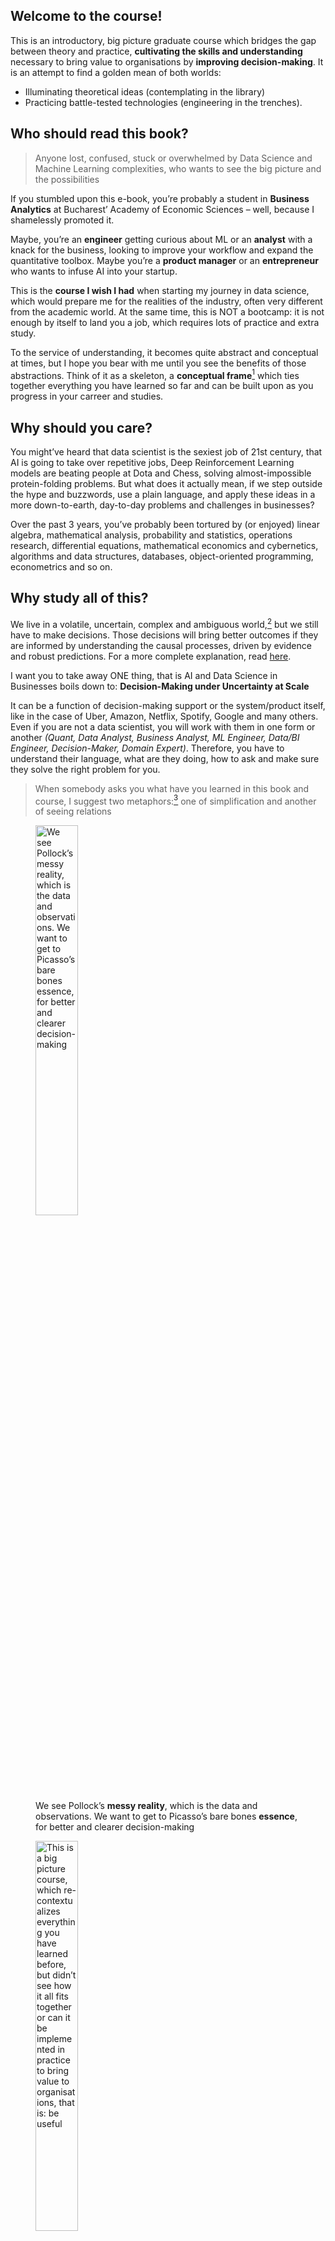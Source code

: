 ## Welcome to the course! {.unnumbered}


This is an introductory, big picture graduate course which bridges the gap between theory and practice, **cultivating the skills and understanding** necessary to bring value to organisations by **improving decision-making**. It is an attempt to find a golden mean of both worlds: 

- Illuminating theoretical ideas (contemplating in the library)
- Practicing battle-tested technologies (engineering in the trenches).


::: {.callout-tip}
## Who should read this book? 

> Anyone lost, confused, stuck or overwhelmed by Data Science and Machine Learning complexities, who wants to see the big picture and the possibilities

If you stumbled upon this e-book, you're probably a student in **Business Analytics** at Bucharest' Academy of Economic Sciences -- well, because I shamelessly promoted it. 

Maybe, you're an **engineer** getting curious about ML or an **analyst** with a knack for the business, looking to improve your workflow and expand the quantitative toolbox. Maybe you're a **product manager** or an **entrepreneur** who wants to infuse AI into your startup.
:::


This is the **course I wish I had** when starting my journey in data science, which would prepare me for the realities of the industry, often very different from the academic world. At the same time, this is NOT a bootcamp: it is not enough by itself to land you a job, which requires lots of practice and extra study. 

To the service of understanding, it becomes quite abstract and conceptual at times, but I hope you bear with me until you see the benefits of those abstractions. Think of it as a skeleton, a **conceptual frame**[^meta-course] which ties together everything you have learned so far and can be built upon as you progress in your carreer and studies.

[^meta-course]: This course stands on the "shoulders of giants", and I can only aspire to get to the level of clarity and rigor provided by Hastie/Tibshirani or Andrew Ng. However, there is too much content out there, and the roadmap provided here should help you navigate it and find the shortest path towards better decisions in your firm.


## Why should you care?

You might've heard that data scientist is the sexiest job of 21st century, that AI is going to take over repetitive jobs, Deep Reinforcement Learning models are beating people at Dota and Chess, solving almost-impossible protein-folding problems. But what does it actually mean, if we step outside the hype and buzzwords, use a plain language, and apply these ideas in a more down-to-earth, day-to-day problems and challenges in businesses?

Over the past 3 years, you've probably been tortured by (or enjoyed) linear algebra, mathematical analysis, probability and statistics, operations research, differential equations, mathematical economics and cybernetics, algorithms and data structures, databases, object-oriented programming, econometrics and so on. 

::: {.callout-tip}
## Why study all of this?
 We live in a volatile, uncertain, complex and ambiguous world,[^vuca] but we still have to make decisions. Those decisions will bring better outcomes if they are informed by understanding the causal processes, driven by evidence and robust predictions. For a more complete explanation, read [here](01_fundamentals/background.qmd#why-did-you-study-all-of-that).

 I want you to take away ONE thing, that is AI and Data Science in Businesses boils down to: 
**Decision-Making under Uncertainty at Scale**
:::

[^vuca]: [VUCA: a mental model to better understand the world](https://www.vuca-world.org/where-does-the-term-vuca-come-from/)


It can be a function of decision-making support or the system/product itself, like in the case of Uber, Amazon, Netflix, Spotify, Google and many others. Even if you are not a data scientist, you will work with them in one form or another *(Quant, Data Analyst, Business Analyst, ML Engineer, Data/BI Engineer, Decision-Maker, Domain Expert)*. Therefore, you have to understand their language, what are they doing, how to ask and make sure they solve the right problem for you.

> When somebody asks you what have you learned in this book and course, I suggest two metaphors:[^metaphor] one of simplification and another of seeing relations

::: {layout="[29, -10, 40]"}
![We see Pollock's **messy reality**, which is the data and observations. We want to get to Picasso's bare bones **essence**, for better and clearer decision-making](01_fundamentals/img/logo.jpeg "Reality"){width="40%"}

![This is a **big picture** course, which re-contextualizes everything you have learned before, but didn't see how it all fits together or can it be implemented in practice to bring value to organisations, that is: be useful](01_fundamentals/img/elephant-blind.jpeg){width="40%"}
:::

[^metaphor]: Due to my recent philosophical readings, some of the language here has a very specific meaning, which is totally outside the scope. For the curious, I will write a few blog posts outlining some philosophical arguments which struck a chord in me and which I found tremenously useful in day-to-day life.  


## Cybernetics Done Right

::: {.callout-warning}
The idea behind **Cybernetics** curriculum is great: an **interdisciplinary** approach to solving complex economic problems, that is what we know today as **weak/specialised AI**[^dsc]. 

Unfortunately, the execution is extremely difficult to pull off without a consistent vision, expertise and an account of recent developments. It is even more difficult to put those 80's models in practice, especially in a data-driven age.
:::

[^dsc]: Or data science, if you wish -- at the intersection of computer science, domain expertise (economics), statistics and mathematics. We will dive in more detail and nuance in our first lectures.

Let's go back to the burning question: what I wish I had in a course? It is hard to teach these topics in a way which is both theoretically sound and can be immediately applied. 

After recognizing that there is no silver bullet, my conclusion is that following the principles outlined below consistently, dramatically increases the chances of preparing a new generation ready to tackle the messy, ill-defined problems we encounter.

- Provide motivation for **why** something is important (a field, theory, model, method, technology)
- Discuss **practical applications** and challenges the firms face, from an insider's perspective: 
    - Applications are based on realistic or real data, which can be messy, hard to access, biased and incomplete
    - Coding up the solutions and software implementations, with the real-world challenges of deploying models and improving decision making
- Develop a **conceptual undestanding**, an intuition about the problem and the "tool" we think is appropriate in tackling it:
    - Present the tool theoretically rigorous and sound, but **only where it matters** 
    - Leverage previous mathematical, statistical, and domain knowledge
    - For the mathematically inclined, add some elements of abstract math to understand the underlying foundations of these methods and models
- Use **simulations** as a safe playground [^playground] that we control, to get a feel for the behavior of models and algorithms.
    - Implement those in code using best practices, as an engineering exercise
    - With lots of visualization, especially interactive ones

[^playground]: I often find myself truly understanding something, only after I code it up and understand the "mechanics" (of a model) well, then try to think of how I would apply it in practice, in different contexts. This hints to the idea that we need some complementary background and tools, some of them right from the beginning of higher education.

## Your Unorthodox Guide

Think of me as an industry expert,[^bizovi-img] not an academic pushing you to do homework. Think of the course as a summer school or workshop, rather than required credits and another exam to pass. 

I’m a generalist – navigating uncertainty and complexity to improve decision-making at scale with data and domain-driven software. Here are a few relevant facts about me:

[^bizovi-img]: ![See one of my conference talks at BigDataWeek, intended for a mixed tech/business audience: [Pragmatic AI in Google Cloud Platform](https://www.youtube.com/watch?v=02NPR_nDaxQ)](01_fundamentals/img/me.jpeg "Reality"){width="90%"}


- Graduate of Cybernetics (2017) and Quantitative Economics (2019)
    - Did some research in Complex Systems, Agent-Based Modeling, Systems' Dynamics, and Heterodox Economics, which was lots of fun
    - My serious work was at the intersection of Bayesian Statistics and Machine Learning (thesis, dissertation)
- Head of Data Science [^linkedin] at AdoreMe Tech, with the firm since 2016
    - Lingerie e-commerce in the U.S., with a PAYG, subscription and try-at-home business models
    - $250m revenue in 2022, acquired by Victoria's Secret
    - 70 tech people in Bucharest, over 300 employees
    - My work involves AI Strategy, Product Management, ML Systems Design
- Some typical applications of AI in an e-commerce I contributed to:
    - Demand Planning and Inventory Optimization systems to prevent lost sales and excess inventory
    - Recommender Systems to help users find relevant, personalized items and bundles
    - Marketing optimizations in Acquisition/Advertisement, Engagement, CRM, Merchandising, Pricing and Promotion
- Hobbies:
    - Reading about "Philosophy as a Way of Life" & Cognitive Science
    - Painting, Hiking, Jazz/Classical/Metal
    - Played chess professionally, but that much stress isn't worth it


[^linkedin]: You can reach to me on Linkedin [here](https://www.linkedin.com/in/bizovi-mihai-56982abb/), although the state of the platform drifted a long time ago from the professionals' network to business influencers' and vendors' social media 

## Course Roadmap

We start the course with a first lecture, in which we explore the context of data science in businesses, figure out what does AI mean, and where is it useful. Then, we review important statisical concepts and tools, exapting/repurposing them for our objectives, while remembering the hell we needed those in the first place. 

Next, we move on to A/B testing and towards a mindset of causal inference. Once you get a taste of decisions with high stakes, we switch to a predictive, Machine Learning perspective and walk through our workhorse models, which should serve us decades ahead in a wide range of applications: both predictive and exploratory.

Did you get comfortable with ML? Good, because it's time to acknowledge the limitations and get more powerful tools from causal inference, when A/B tests and randomised experiments are unfeasible or unethical, but we can leverage naturally-occuring experiments. This is truly challenging: it is an art and science, in contrast with the auto-magic pattern recognition of ML. It requires deep thinking and understanding.

The icing on the cake is miscellaneous topics dear to me and usually not covered in such a course: Demand Forecasting, Recommender Systems, and Natural Language Processing. All extremely useful in business contexts, but significant tweaks are needed to the models discussed before.

```mermaid
%%| label: fig-mermaid
%%| fig-width: 9
%%| fig-cap: |
%%|   Don't let the sheer diversity and breadth of topics intimidate you, 
%%|   as we'll go step by step through each aspect, explaining the why and how.
%%|   In one way or another, there is little you haven't seen here, however the way
%%|   we tie it all together IS challenging.

flowchart TD
  DSc(Decision-Making Under Uncertainty at Scale) -- understanding  --> Stat(Stat Fundamentals) 
  DSc -- business context  --> VUCA[V.U.C.A.] --> App(Applications) --> R[Role in firms] --> PML(ML Process) --> PS(Stat process)
  Stat --> Prob(Probability) --> Es(Estimators) --> Boot(Bootstrap) --> AB(A/B Testing) -- optional --> ExpD[/Causality/]

  DSc -- skills/labs  --> Eng(Engineering) --> Data(Data Wrangling) --> Repr[Reproducibility] --> Pipe(Pipelines) -- advanced --> FS[/Full Stack Apps/]
  ML --> Class(Bayes Classifiers) --> GLM(GLMs) --> T(Tree-based Ensembles) -- advanced --> Caus(Hierarchical Models) --> Misc[/Time Series and Misc/]

  DSc -- workhorse models  --> ML(Statistical Learning) --> Unsup(Dimensionality Reduction) --> Clust(Clustering) -- optional --> RS[/RecSys/] --> Text[/NLP Embeddings/]
```

If you ask what is that engineering branch, you're totally right! During the labs we'll build from the ground up a tech stack for reproducible data analysis, model and data pipelines, culminating in a full-stack data app (with user interface, backend, database), which solves a real-world problem. 

That is your final project for the course and something you can brag about in your portfolio and github profile. It sounds complicated, but we have the tools to make it easy for us, step-by-step. Don't worry about getting everything right, but focus on a problem and single area from the course you're passionate about: be it data visualization, ML, statistics or sheer engineering curiosity.

## Schedule and Admin

The final grade shouldn't be a reason why you're in this course, but if you need more structure, here's the evaluation criteria below. Attendence is not mandatory, but highly beneficial for the professional development.

- Lab 50%: for the full stack data app
    - Risky/interesting/creative projects will be rewarded
    - Focus on quality over quantity, one thing done well rather than trying to apply half of the models discussed in the course.
    - Pitch of at most 1 (one) page: what it does and why did you build it
- Final Exam 50%: Focused on conceptual understanding: 
    - There will be no problems to solve by hand.
    - Try to be succint and clear
    - Think for yourself, zero-tolerance policy for cheating



|  Course/Lab  | Title                   | Keywords            | Comments |
|--------------|-------------------------|---------------------|-------|
| C1 (09 Dec) | Data Science in Context | AI, ML, Uncertainty, The Process | discussion, use-cases |
| C2 (09 Dec) | Fundamentals of Statistics | Probability triples, Properties of Estimators    | logistics, admin |
| S1 (10 Dec) | Set Up the Environment   | Command Line, R, RStudio, Renv, Python, JupyterLab, Quarto, github, RStudio | a good setup is a prerequisite for painless labs |
| S2 (10 Dec) | Tidyverse, warm-up      | ggplot2, quarto, arrow, duckdb | practice and learn some new packages |